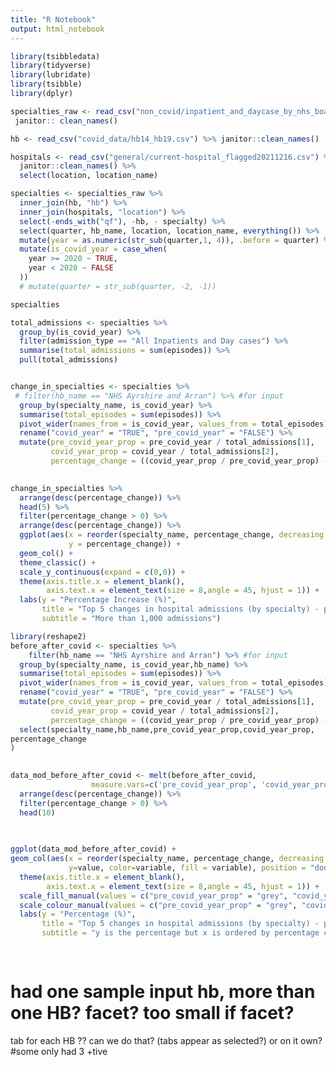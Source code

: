 ```yaml
---
title: "R Notebook"
output: html_notebook
---
```


```r
library(tsibbledata)
library(tidyverse)
library(lubridate)
library(tsibble)
library(dplyr)
```

```r

specialties_raw <- read_csv("non_covid/inpatient_and_daycase_by_nhs_board_of_treatment_and_specialty.csv") %>%
 janitor:: clean_names()

hb <- read_csv("covid_data/hb14_hb19.csv") %>% janitor::clean_names()

hospitals <- read_csv("general/current-hospital_flagged20211216.csv") %>% 
  janitor::clean_names() %>% 
  select(location, location_name)

```

```r

specialties <- specialties_raw %>% 
  inner_join(hb, "hb") %>% 
  inner_join(hospitals, "location") %>% 
  select(-ends_with("qf"), -hb, - specialty) %>% 
  select(quarter, hb_name, location, location_name, everything()) %>% 
  mutate(year = as.numeric(str_sub(quarter,1, 4)), .before = quarter) %>% 
  mutate(is_covid_year = case_when(
    year >= 2020 ~ TRUE,
    year < 2020 ~ FALSE
  ))
  # mutate(quarter = str_sub(quarter, -2, -1))

specialties

```

```r

total_admissions <- specialties %>% 
  group_by(is_covid_year) %>% 
  filter(admission_type == "All Inpatients and Day cases") %>% 
  summarise(total_admissions = sum(episodes)) %>% 
  pull(total_admissions)


change_in_specialties <- specialties %>% 
 # filter(hb_name == "NHS Ayrshire and Arran") %>% #for input 
  group_by(specialty_name, is_covid_year) %>% 
  summarise(total_episodes = sum(episodes)) %>% 
  pivot_wider(names_from = is_covid_year, values_from = total_episodes) %>% 
  rename("covid_year" = "TRUE", "pre_covid_year" = "FALSE") %>% 
  mutate(pre_covid_year_prop = pre_covid_year / total_admissions[1],
         covid_year_prop = covid_year / total_admissions[2],
         percentage_change = ((covid_year_prop / pre_covid_year_prop) - 1) * 100)
 

change_in_specialties %>% 
  arrange(desc(percentage_change)) %>% 
  head(5) %>% 
  filter(percentage_change > 0) %>% 
  arrange(desc(percentage_change)) %>% 
  ggplot(aes(x = reorder(specialty_name, percentage_change, decreasing = TRUE),
             y = percentage_change)) +
  geom_col() +
  theme_classic() +
  scale_y_continuous(expand = c(0,0)) +
  theme(axis.title.x = element_blank(),
        axis.text.x = element_text(size = 8,angle = 45, hjust = 1)) +
  labs(y = "Percentage Increase (%)",
       title = "Top 5 changes in hospital admissions (by specialty) - pre-Covid vs Covid",
       subtitle = "More than 1,000 admissions")

```




```r
library(reshape2)
before_after_covid <- specialties %>% 
    filter(hb_name == "NHS Ayrshire and Arran") %>% #for input 
  group_by(specialty_name, is_covid_year,hb_name) %>% 
  summarise(total_episodes = sum(episodes)) %>% 
  pivot_wider(names_from = is_covid_year, values_from = total_episodes) %>% 
  rename("covid_year" = "TRUE", "pre_covid_year" = "FALSE") %>% 
  mutate(pre_covid_year_prop = pre_covid_year / total_admissions[1],
         covid_year_prop = covid_year / total_admissions[2],
         percentage_change = ((covid_year_prop / pre_covid_year_prop) - 1) * 100) %>% 
  select(specialty_name,hb_name,pre_covid_year_prop,covid_year_prop,
percentage_change
)
  

data_mod_before_after_covid <- melt(before_after_covid,
                  measure.vars=c('pre_covid_year_prop', 'covid_year_prop')) %>% 
  arrange(desc(percentage_change)) %>% 
  filter(percentage_change > 0) %>% 
  head(10)
  
  

ggplot(data_mod_before_after_covid) +
geom_col(aes(x = reorder(specialty_name, percentage_change, decreasing = TRUE),
             y=value, color=variable, fill = variable), position = "dodge")+
  theme(axis.title.x = element_blank(),
        axis.text.x = element_text(size = 8,angle = 45, hjust = 1)) +
  scale_fill_manual(values = c("pre_covid_year_prop" = "grey", "covid_year_prop"= "red"))+
  scale_colour_manual(values = c("pre_covid_year_prop" = "grey", "covid_year_prop"= "red"))+
  labs(y = "Percentage (%)",
       title = "Top 5 changes in hospital admissions (by specialty) - pre-Covid vs Covid",
       subtitle = "y is the percentage but x is ordered by percentage changes")
  
  

```
# had one sample input hb, more than one HB? facet? too small if facet? 
tab for each HB ?? can we do that? (tabs appear as selected?)
or on it own? 
#some only had 3 +tive 


